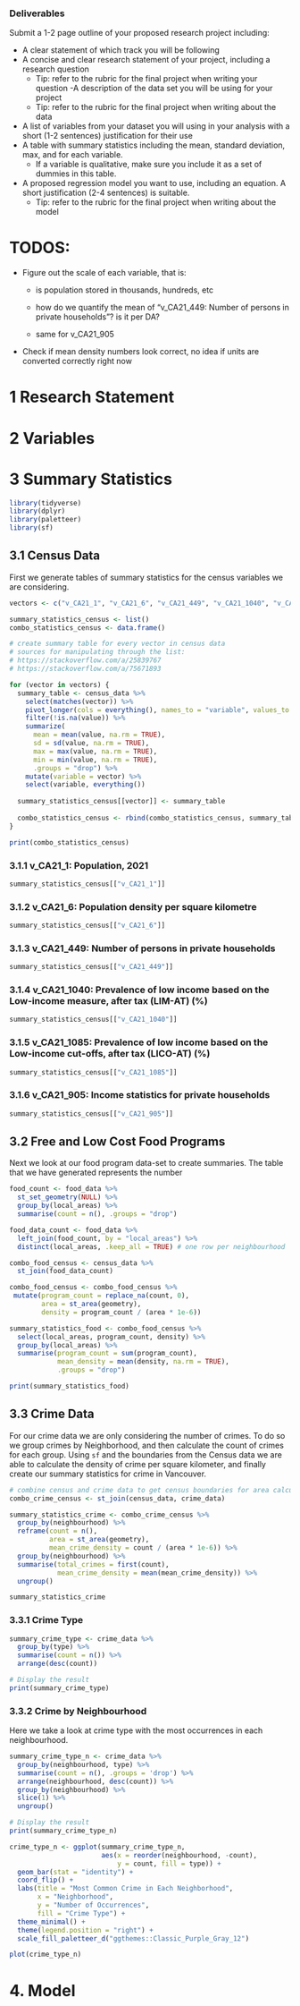 ### Deliverables

Submit a 1-2 page outline of your proposed research project including:

-   A clear statement of which track you will be following
-   A concise and clear research statement of your project, including a research question
    -   Tip: refer to the rubric for the final project when writing your question -A description of the data set you will be using for your project
    -   Tip: refer to the rubric for the final project when writing about the data
-   A list of variables from your dataset you will using in your analysis with a short (1-2 sentences) justification for their use
-   A table with summary statistics including the mean, standard deviation, max, and for each variable.
    -   If a variable is qualitative, make sure you include it as a set of dummies in this table.
-   A proposed regression model you want to use, including an equation. A short justification (2-4 sentences) is suitable.
    -   Tip: refer to the rubric for the final project when writing about the model

# TODOS:

-   Figure out the scale of each variable, that is:

    -   is population stored in thousands, hundreds, etc

    -   how do we quantify the mean of "v_CA21_449: Number of persons in private households"? is it per DA?

    -   same for v_CA21_905

-   Check if mean density numbers look correct, no idea if units are converted correctly right now

# 1 Research Statement

# 2 Variables

# 3 Summary Statistics

```r
library(tidyverse)
library(dplyr)
library(paletteer)
library(sf)
```

## 3.1 Census Data

First we generate tables of summary statistics for the census variables we are considering.

```r
vectors <- c("v_CA21_1", "v_CA21_6", "v_CA21_449", "v_CA21_1040", "v_CA21_1085", "v_CA21_905")

summary_statistics_census <- list()
combo_statistics_census <- data.frame()

# create summary table for every vector in census data
# sources for manipulating through the list:
# https://stackoverflow.com/a/25839767
# https://stackoverflow.com/a/75671893

for (vector in vectors) {
  summary_table <- census_data %>%
    select(matches(vector)) %>%
    pivot_longer(cols = everything(), names_to = "variable", values_to = "value") %>%
    filter(!is.na(value)) %>%
    summarize(
      mean = mean(value, na.rm = TRUE),
      sd = sd(value, na.rm = TRUE),
      max = max(value, na.rm = TRUE),
      min = min(value, na.rm = TRUE),
      .groups = "drop") %>%
    mutate(variable = vector) %>%
    select(variable, everything())
  
  summary_statistics_census[[vector]] <- summary_table
  
  combo_statistics_census <- rbind(combo_statistics_census, summary_table)
}

print(combo_statistics_census)
```

### 3.1.1 v_CA21_1: Population, 2021

```r
summary_statistics_census[["v_CA21_1"]]
```

### 3.1.2 v_CA21_6: Population density per square kilometre

```r
summary_statistics_census[["v_CA21_6"]]
```

### 3.1.3 v_CA21_449: Number of persons in private households

```r
summary_statistics_census[["v_CA21_449"]]
```

### 3.1.4 v_CA21_1040: Prevalence of low income based on the Low-income measure, after tax (LIM-AT) (%)

```r
summary_statistics_census[["v_CA21_1040"]]
```

### 3.1.5 v_CA21_1085: Prevalence of low income based on the Low-income cut-offs, after tax (LICO-AT) (%)

```r
summary_statistics_census[["v_CA21_1085"]]
```

### 3.1.6 v_CA21_905: Income statistics for private households

```r
summary_statistics_census[["v_CA21_905"]]
```

## 3.2 Free and Low Cost Food Programs

Next we look at our food program data-set to create summaries. The table that we have generated represents the number

```r
food_count <- food_data %>%
  st_set_geometry(NULL) %>% 
  group_by(local_areas) %>%
  summarise(count = n(), .groups = "drop")

food_data_count <- food_data %>%
  left_join(food_count, by = "local_areas") %>%
  distinct(local_areas, .keep_all = TRUE) # one row per neighbourhood

combo_food_census <- census_data %>%
  st_join(food_data_count)

combo_food_census <- combo_food_census %>%
 mutate(program_count = replace_na(count, 0),
        area = st_area(geometry),
        density = program_count / (area * 1e-6))

summary_statistics_food <- combo_food_census %>%
  select(local_areas, program_count, density) %>%
  group_by(local_areas) %>%
  summarise(program_count = sum(program_count),
            mean_density = mean(density, na.rm = TRUE),
            .groups = "drop")

print(summary_statistics_food)
```

## 3.3 Crime Data

For our crime data we are only considering the number of crimes. To do so we group crimes by Neighborhood, and then calculate the count of crimes for each group. Using `sf` and the boundaries from the Census data we are able to calculate the density of crime per square kilometer, and finally create our summary statistics for crime in Vancouver.

```r
# combine census and crime data to get census boundaries for area calculations
combo_crime_census <- st_join(census_data, crime_data)

summary_statistics_crime <- combo_crime_census %>%
  group_by(neighbourhood) %>%
  reframe(count = n(),
          area = st_area(geometry),
          mean_crime_density = count / (area * 1e-6)) %>%
  group_by(neighbourhood) %>%
  summarise(total_crimes = first(count),
            mean_crime_density = mean(mean_crime_density)) %>%                            
  ungroup() 

summary_statistics_crime
```

### 3.3.1 Crime Type

```r
summary_crime_type <- crime_data %>%
  group_by(type) %>%
  summarise(count = n()) %>%
  arrange(desc(count))

# Display the result
print(summary_crime_type)
```

### 3.3.2 Crime by Neighbourhood

Here we take a look at crime type with the most occurrences in each neighbourhood.

```r
summary_crime_type_n <- crime_data %>%
  group_by(neighbourhood, type) %>%
  summarise(count = n(), .groups = 'drop') %>%
  arrange(neighbourhood, desc(count)) %>%
  group_by(neighbourhood) %>%                     
  slice(1) %>%                                      
  ungroup()

# Display the result
print(summary_crime_type_n)
```

```r
crime_type_n <- ggplot(summary_crime_type_n, 
                       aes(x = reorder(neighbourhood, -count), 
                           y = count, fill = type)) +
  geom_bar(stat = "identity") +
  coord_flip() +
  labs(title = "Most Common Crime in Each Neighborhood",
       x = "Neighborhood",
       y = "Number of Occurrences",
       fill = "Crime Type") +
  theme_minimal() +
  theme(legend.position = "right") +
  scale_fill_paletteer_d("ggthemes::Classic_Purple_Gray_12")

plot(crime_type_n)
```

# 4. Model
